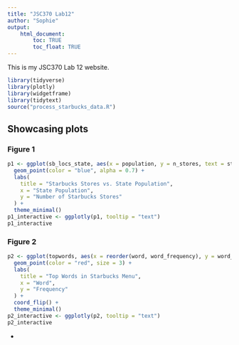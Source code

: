 ```yaml
---
title: "JSC370 Lab12"
author: "Sophie"
output: 
    html_document:
        toc: TRUE
        toc_float: TRUE
---
```


This is my JSC370 Lab 12 website.

```r
library(tidyverse)
library(plotly)
library(widgetframe)
library(tidytext)
source("process_starbucks_data.R")
```

## Showcasing plots {.tabset}

### Figure 1

```r
p1 <- ggplot(sb_locs_state, aes(x = population, y = n_stores, text = state)) +
  geom_point(color = "blue", alpha = 0.7) +
  labs(
    title = "Starbucks Stores vs. State Population",
    x = "State Population",
    y = "Number of Starbucks Stores"
  ) +
  theme_minimal()
p1_interactive <- ggplotly(p1, tooltip = "text")
p1_interactive
```

### Figure 2

```r
p2 <- ggplot(topwords, aes(x = reorder(word, word_frequency), y = word_frequency, text = word)) +
  geom_point(color = "red", size = 3) +
  labs(
    title = "Top Words in Starbucks Menu",
    x = "Word",
    y = "Frequency"
  ) +
  coord_flip() +
  theme_minimal()
p2_interactive <- ggplotly(p2, tooltip = "text")
p2_interactive
```

{-}